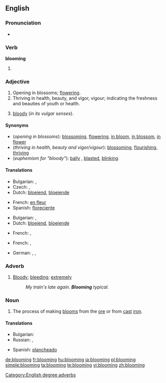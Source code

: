 ==English==

===Pronunciation===
* {{audio|en-us-blooming.ogg|Audio (US)}}

===Verb===
'''blooming'''

# {{present participle of|bloom}}

===Adjective===
{{en-adj}}

# Opening in blossoms; [[flower]]ing.
# Thriving in health, beauty, and vigor, vigour; indicating the freshness and beauties of youth or health.
# {{British|euphemism}} [[bloody]] (''in its vulgar senses'').

====Synonyms====
* (''opening in blossoms''): [[blossoming]], [[flowering]], [[in bloom]], [[in blossom]], [[in flower]]
* (''thriving in health, beauty and vigor/vigour''): [[blossom]]ing, [[flourish]]ing, [[thrive|thriving]]
* (''euphemism for "bloody"''): [[bally]] {{British}}, [[blasted]], [[blinking]]

====Translations====
{{trans-top|opening in blossoms}}
* Bulgarian: {{t|bg|цъфтящ}},  {{t|bg|разцъфнал}}
* Czech: {{t-|cs|kvetoucí}},  {{t-|cs|rozkvetlý}}
* Dutch: [[bloeiend]], [[bloeiende]]
{{trans-mid}}
* French: [[en fleur]]
* Spanish: [[floreciente]]
{{trans-bottom}}

{{trans-top|thriving in health, beauty and vigor/vigour}}
* Bulgarian: {{t|bg|цветущ}},  {{t|bg|преуспяващ}}
* Dutch: [[bloeiend]], [[bloeiende]]
{{trans-mid}}
* French: {{t+|fr|florissant|m}}, {{t+|fr|florissante|f}}
{{trans-bottom}}

{{trans-top|euphemism for "bloody"}}
* French: {{t+|fr|sacré|m}}, {{t+|fr|sacrée|f}}
{{trans-mid}}
* German: {{t|de|verflixt}},  {{t+|de|verdammt}},  {{t|de|verflucht}}
{{trans-bottom}}

===Adverb===
{{en-adv}}

# {{euphemism}} [[bloody|Bloody]]; [[bleeding]]; [[extremely]]
#: ''My train's late again. '''Blooming''' typical.''

===Noun===
{{en-noun|-}}

# {{metallurgy}} The process of making [[bloom]]s from the [[ore]] or from [[cast]] [[iron]].

====Translations====
{{trans-top|blooming}}
* Bulgarian: {{t|bg|блуминг}}
* Russian: {{t|ru|обжимный стан|m|tr=obžímnyj stan}}, {{t|ru|блюминг|m|tr=bljúming}}
{{trans-mid}}
* Spanish: [[plancheado]]
{{trans-bottom}}

[[Category:English degree adverbs]]

[[de:blooming]]
[[fr:blooming]]
[[hu:blooming]]
[[ja:blooming]]
[[pl:blooming]]
[[simple:blooming]]
[[ta:blooming]]
[[te:blooming]]
[[vi:blooming]]
[[zh:blooming]]